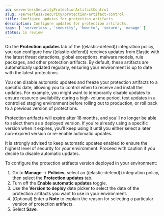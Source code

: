```yaml
---
id: serverlessSecurityProtectionArtifactControl
slug: /serverless/security/protection-artifact-control
title: Configure updates for protection artifacts
description: Configure updates for protection artifacts. 
tags: [ 'serverless', 'security', 'how-to', 'secure', 'manage' ]
status: in review
---
```


<DocBadge template="technical preview" />
<div id="protection-artifact-control"></div>

On the **Protection updates** tab of the ((elastic-defend)) integration policy, you can configure how ((elastic-defend)) receives updates from Elastic with the latest threat detections, global exceptions, malware models, rule packages, and other protection artifacts. By default, these artifacts are automatically updated regularly, ensuring your environment is up to date with the latest protections. 

You can disable automatic updates and freeze your protection artifacts to a specific date, allowing you to control when to receive and install the updates. For example, you might want to temporarily disable updates to ensure resource availability during a high-volume period, test updates in a controlled staging environment before rolling out to production, or roll back to a previous version of protections.

Protection artifacts will expire after 18 months, and you'll no longer be able to select them as a deployed version. If you're already using a specific version when it expires, you'll keep using it until you either select a later non-expired version or re-enable automatic updates.

<DocCallOut color="warning" title="Caution">
It is strongly advised to keep automatic updates enabled to ensure the highest level of security for your environment. Proceed with caution if you decide to disable automatic updates.   
</DocCallOut>

To configure the protection artifacts version deployed in your environment:

1. Go to **Manage** → **Policies**, select an ((elastic-defend)) integration policy, then select the **Protection updates** tab.
1. Turn off the **Enable automatic updates** toggle.
1. Use the **Version to deploy** date picker to select the date of the protection artifacts you want to use in your environment.
1. (Optional) Enter a **Note** to explain the reason for selecting a particular version of protection artifacts.
1. Select **Save**.

